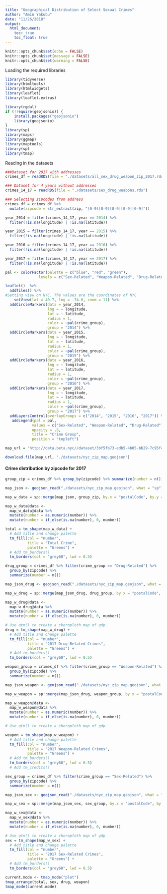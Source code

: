 ```yaml
---
title: "Geographical Distribution of Select Sexual Crimes"
author: "Amin Yakubu"
date: "11/26/2018"
output:
  html_document:
    toc: true
    toc_float: true
---
```


```r
knitr::opts_chunk$set(echo = FALSE)
knitr::opts_chunk$set(message = FALSE)
knitr::opts_chunk$set(warning = FALSE)
```


Loading the required libraries

```r
library(tidyverse)
library(htmltools)
library(htmlwidgets)
library(leaflet)
library(leaflet.extras)

library(rgdal)
if (!require(geojsonio)) {
    install.packages("geojsonio")
    library(geojsonio)
}
library(sp)
library(maps)
library(ggmap)
library(maptools)
library(sp)
library(tmap)
```

Reading in the datasets

```r
###Dataset for 2017 with addresses
crimes_df = readRDS(file = "./datasets/all_sex_drug_weapon_zip_2017.rds")

### Dataset for 4 years without addresses
crimes_14_17 = readRDS(file = "./datasets/sex_drug_weapons.rds")
```

```r
### Selecting zipcodes from address
crimes_df = crimes_df %>% 
  mutate(zipcode = str_extract(zip, "[0-9][0-9][0-9][0-9][0-9]"))

```

```r
year_2014 = filter(crimes_14_17, year == 2014) %>% 
  filter(!is.na(longitude) | !is.na(latitude))

year_2015 = filter(crimes_14_17, year == 2015) %>% 
  filter(!is.na(longitude) | !is.na(latitude))

year_2016 = filter(crimes_14_17, year == 2016) %>% 
  filter(!is.na(longitude) | !is.na(latitude))

year_2017 = filter(crimes_14_17, year == 2017) %>% 
  filter(!is.na(longitude) | !is.na(latitude))

pal <- colorFactor(palette = c("blue", "red", "green"), 
               levels = c("Sex-Related", "Weapon-Related", "Drug-Related"))

leaflet()  %>% 
  addTiles() %>% 
#Setting view on NYC. The values are the coordinates of NYC
    setView(lat = 40.7, lng = -74.0, zoom = 11) %>%
  addCircleMarkers(data = year_2014,
                   lng = ~ longitude,
                   lat = ~ latitude, 
                   radius = 1,
                   color = ~pal(crime_group),
                   group = "2014") %>% 
  addCircleMarkers(data = year_2015,
                   lng = ~ longitude,
                   lat = ~ latitude, 
                   radius = 1,
                   color = ~pal(crime_group),
                   group = "2015") %>% 
  addCircleMarkers(data = year_2016,
                   lng = ~ longitude,
                   lat = ~ latitude, 
                   radius = 1,
                   color = ~pal(crime_group),
                   group = "2016") %>% 
  addCircleMarkers(data = year_2017,
                   lng = ~ longitude,
                   lat = ~ latitude, 
                   radius = 1,
                   color = ~pal(crime_group),
                   group = "2017") %>%
  addLayersControl(overlayGroups = c("2014", "2015", "2016", "2017")) %>% 
   addLegend(pal = pal, 
            values = c("Sex-Related", "Weapon-Related", "Drug-Related"),
            opacity = .5,
            title = "Crime Group",
            position = "topleft")
```

```r

map_url = "http://data.beta.nyc//dataset/3bf5fb73-edb5-4b05-bb29-7c95f4a727fc/resource/6df127b1-6d04-4bb7-b983-07402a2c3f90/download/f4129d9aa6dd4281bc98d0f701629b76nyczipcodetabulationareas.geojson"

download.file(map_url, "./datasets/nyc_zip_map.geojson")
```

#### Crime distribution by zipcode for 2017

```r

group_zip = crimes_df %>% group_by(zipcode) %>% summarize(number = n())

map_json <- geojson_read("./datasets/nyc_zip_map.geojson", what = "sp")
```

```r

map_w_data = sp::merge(map_json, group_zip, by.x = "postalCode", by.y = "zipcode") 

map_w_data@data <-  
  map_w_data@data %>% 
  mutate(number = as.numeric(number)) %>% 
  mutate(number = if_else(is.na(number), 0, number))

total = tm_shape(map_w_data) +
  # Add title and change palette
  tm_fill(col = "number", 
          title = "Total Crime",
          palette = "Greens") +
  # Add tm_borders()
  tm_borders(col = "grey60", lwd = 0.5) 

```

```r
drug_group = crimes_df %>% filter(crime_group == "Drug-Related") %>% 
  group_by(zipcode) %>% 
  summarize(number = n())

map_json_drug <- geojson_read("./datasets/nyc_zip_map.geojson", what = "sp")

map_w_drug = sp::merge(map_json_drug, drug_group, by.x = "postalCode", by.y = "zipcode") 

map_w_drug@data <-  
  map_w_drug@data %>% 
  mutate(number = as.numeric(number)) %>% 
  mutate(number = if_else(is.na(number), 0, number))

# Use qtm() to create a choropleth map of gdp
drug = tm_shape(map_w_drug) +
  # Add title and change palette
  tm_fill(col = "number", 
          title = "2017 Drug-Related Crimes",
          palette = "Greens") +
  # Add tm_borders()
  tm_borders(col = "grey60", lwd = 0.5)

```


```r
weapon_group = crimes_df %>% filter(crime_group == "Weapon-Related") %>% 
  group_by(zipcode) %>% 
  summarize(number = n())

map_json_weapon <- geojson_read("./datasets/nyc_zip_map.geojson", what = "sp")

map_w_weapon = sp::merge(map_json_drug, weapon_group, by.x = "postalCode", by.y = "zipcode") 

map_w_weapon@data <-  
  map_w_weapon@data %>% 
  mutate(number = as.numeric(number)) %>% 
  mutate(number = if_else(is.na(number), 0, number))

# Use qtm() to create a choropleth map of gdp

weapon = tm_shape(map_w_weapon) +
  # Add title and change palette
  tm_fill(col = "number",
          title = "2017 Weapon-Related Crimes",
          palette = "Greens") +
  # Add tm_borders()
  tm_borders(col = "grey60", lwd = 0.5)
  # Add tm_credits()
```


```r
sex_group = crimes_df %>% filter(crime_group == "Sex-Related") %>% 
  group_by(zipcode) %>% 
  summarize(number = n())

map_json_sex <- geojson_read("./datasets/nyc_zip_map.geojson", what = "sp")

map_w_sex = sp::merge(map_json_sex, sex_group, by.x = "postalCode", by.y = "zipcode") 

map_w_sex@data <-  
  map_w_sex@data %>% 
  mutate(number = as.numeric(number)) %>% 
  mutate(number = if_else(is.na(number), 0, number))

# Use qtm() to create a choropleth map of gdp
sex = tm_shape(map_w_sex) +
  # Add title and change palette
  tm_fill(col = "number",
          title = "2017 Sex-Related Crimes",
          palette = "Greens") +
  # Add tm_borders()
  tm_borders(col = "grey60", lwd = 0.5) 

current.mode <- tmap_mode("plot")
tmap_arrange(total, sex, drug, weapon)
tmap_mode(current.mode)
```


